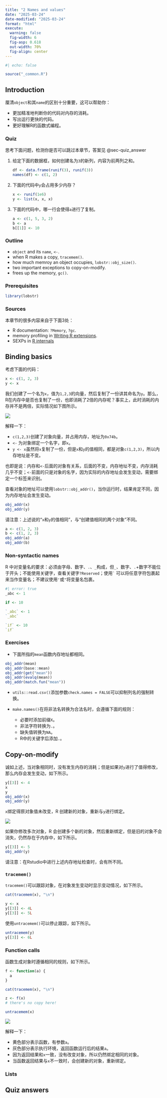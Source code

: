 ```yaml
---
title: "2 Names and values"
date: "2025-03-24"
date-modified: "2025-03-24"
format: "html"
execute:
  warning: false
  fig-width: 6
  fig-asp: 0.618
  out-width: 70%
  fig-align: center
---
```


```r
#| echo: false

source("_common.R")
```

## Introduction

厘清`object`和其`name`的区别十分重要，这可以帮助你：

-   更加精准地判断你的代码对内存的消耗。
-   写出运行更快的代码。
-   更好理解R的函数式编程。

### Quiz

思考下面问题，检测你是否可以跳过本章节，答案见 @sec-quiz_answer

1.  给定下面的数据框，如何创建名为`3`的新列，内容为前两列之和。

    ```r
    df <- data.frame(runif(3), runif(3))
    names(df) <- c(1, 2)
    ```

2.  下面的代码中`y`会占用多少内存？

    ```r
    x <- runif(1e6)
    y <- list(x, x, x)
    ```

3.  下面的代码中，哪一行会使得`a`进行了复制。

    ```r
    a <- c(1, 5, 3, 2)
    b <- a
    b[[1]] <- 10
    ```

### Outline

-   `object` and its `name`, `<-`.
-   when R makes a copy, `tracemem()`.
-   how much memroy an object occupies, `lobstr::obj_size()`.
-   two important exceptions to copy-on-modify.
-   frees up the memory, `gc()`.

### Prerequisites

```r
library(lobstr)
```

### Sources

本章节的很多内容来自于下面3处：

-   R documentation: `?Memory`, `?gc`.
-   memory profiling in [Writing R extensions](https://cran.r-project.org/doc/manuals/R-exts.html).
-   SEXPs in [R internals](https://cran.r-project.org/doc/manuals/R-ints.html)

## Binding basics

考虑下面的代码：

```r
x <- c(1, 2, 3)
y <- x
```

我们创建了一个名为`x`，值为`1,2,3`的向量，然后复制了一份讲其命名为`y`。那么，R在内存中是否也复制了一份，也即消耗了2倍的内存呢？事实上，此时消耗的内存并不是两倍，实际情况如下图所示。

![](images/binding-2.png)

解释一下：

-   `c(1,2,3)`创建了对象向量，并占用内存，地址为`0x74b`。
-   `<-` 为对象绑定一个名字，即`x`。
-   `y <- x`虽然将`x`复制了一份，但是`x`和`y`的值相同，都是对象`c(1,2,3)`，所以内存地址是不变。

也即是说：内存和`<-`后面的对象有关系，后面的不变，内存地址不变，内存消耗几乎不变；`<-`前面的只是对象的名字，因为实际的内存地址会发生变动，需要绑定一个标签来识别。

查看对象的地址可以使用`lobstr::obj_addr()`，当你运行时，结果肯定不同，因为内存地址会发生变动。

```r
obj_addr(x)
obj_addr(y)
```

请注意：上述说的“`x`和`y`的值相同”，与“创建值相同的两个对象”不同。

```r
a <- c(1, 2, 3)
b <- c(1, 2, 3)
obj_addr(a)
obj_addr(b)
```

### Non-syntactic names

R 中对变量名的要求：必须由字母、数字、`.`、`_`构成，但`_`、数字、`.`+数字不能位于开头；不能使用关键字，查看关键字`?Reserved`；使用`` ` `` 可以将任意字符包裹起来当作变量名；不建议使用`'`或`"`将变量名包裹。

```r
#| error: true
_abc <- 1

if <- 10

`_abc` <- 1
`_abc`

`if` <- 10
`if`
```

### Exercises

-   下面所指的`mean`函数内存地址都相同。
```r
obj_addr(mean)
obj_addr(base::mean)
obj_addr(get("mean"))
obj_addr(evalq(mean))
obj_addr(match.fun("mean"))
```

-   `utils::read.csv()`添加参数`check.names = FALSE`可以抑制列名的强制转换。

-   `make.names()`在将非法名转换为合法名时，会遵循下面的规则：
    -   必要时添加前缀`X`。
    -   非法字符转换为`.`。
    -   缺失值转换为`NA`。
    -   R中的关键字后添加`.`。

## Copy-on-modify

诚如上述，当对象相同时，没有发生内存的消耗；但是如果对`y`进行了值得修改，那么内存会发生变动，如下所示。

```r
y[[3]] <- 4
x
y
obj_addr(x)
obj_addr(y)
```

`x`绑定得原对象值未改变，R 创建新的对象，重新与`y`进行绑定。

![](images/binding-3.png)

如果你修改多次对象，R 会创建多个新的对象，然后重新绑定，但是旧的对象不会消失，仍然存在于内存中，如下所示。

```r
y[[3]] <- 5
obj_addr(y)
```

::: {.callout-note}
请注意：在Rstudio中进行上述内存地址检查时，会有所不同。
:::

### `tracemem()`

`tracemem()`可以跟踪对象，在对象发生变动时显示变动情况，如下所示。

```r
cat(tracemem(x), "\n")

y <- x
y[[3]] <- 4L
y[[3]] <- 5L
```

使用`untracemem()`可以停止跟踪，如下所示。

```r
untracemem(y)
y[[3]] <- 6L
```

### Function calls

函数生成对象时遵循相同的规则，如下所示。

```r
f <- function(a) {
  a
}

cat(tracemem(x), "\n")

z <- f(x)
# there's no copy here!

untracemem(x)
```

![](images/binding-f1.png)

解释一下：

-   黄色部分表示函数，有参数`a`。
-   灰色部分表示执行环境，返回函数运行后的结果`a`。
-   因为返回结果和`x`一致，没有改变对象，所以仍然绑定相同的对象。
-   当函数返回结果与`x`不一致时，会创建新的对象，重新绑定。

### Lists



## Quiz answers {#sec-quiz_answer}